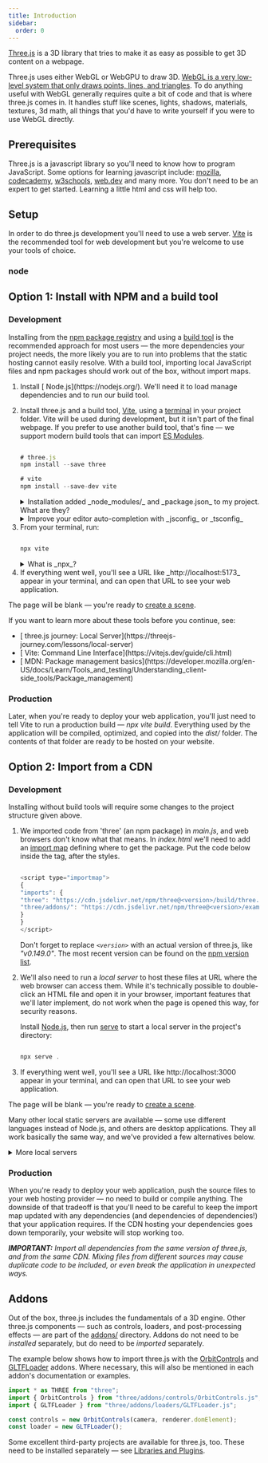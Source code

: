 ```yaml
---
title: Introduction
sidebar:
  order: 0
---
```


[Three.js](https://threejs.org) is a 3D library that tries to make it as easy
as possible to get 3D content on a webpage.

Three.js uses either WebGL or WebGPU to draw 3D. [WebGL is a very low-level
system that only draws points, lines, and
triangles](https://webglfundamentals.org). To do anything useful with WebGL
generally requires quite a bit of code and that is where three.js comes in. It
handles stuff like scenes, lights, shadows, materials, textures, 3d math, all
things that you'd have to write yourself if you were to use WebGL directly.

## Prerequisites

Three.js is a javascript library so you'll need to know how to program
JavaScript. Some options for learning javascript include:
[mozilla](https://developer.mozilla.org/en-US/docs/Learn_web_development/Core/Scripting),
[codecademy](https://www.codecademy.com/learn/introduction-to-javascript),
[w3schools](https://www.w3schools.com/js/),
[web.dev](https://web.dev/learn/javascript) and many more. You don't need to be
an expert to get started. Learning a little html and css will help too.

## Setup

In order to do three.js development you'll need to use a web server.
[Vite](https://vite.dev/) is the recommended tool for web development but
you're welcome to use your tools of choice.

### node

## Option 1: Install with NPM and a build tool

### Development

Installing from the [ npm package registry](https://www.npmjs.com/) and using a
[ build tool](https://eloquentjavascript.net/10_modules.html#h_zWTXAU93DC) is
the recommended approach for most users — the more dependencies your project
needs, the more likely you are to run into problems that the static hosting
cannot easily resolve. With a build tool, importing local JavaScript files and
npm packages should work out of the box, without import maps.

<ol>
<li>
Install [ Node.js](https://nodejs.org/). We'll need it to load manage dependencies and to run our build tool.
</li>
<li>

Install three.js and a build tool, [ Vite](https://vitejs.dev/), using a [
terminal](https://www.joshwcomeau.com/javascript/terminal-for-js-devs/) in your
project folder. Vite will be used during development, but it isn't part of the
final webpage. If you prefer to use another build tool, that's fine — we
support modern build tools that can import [ ES
Modules](https://eloquentjavascript.net/10_modules.html#h_zWTXAU93DC).

```javascript

# three.js
npm install --save three

# vite
npm install --save-dev vite

```

<aside>
<details>
<summary>Installation added _node_modules/_ and _package.json_ to my project. What are they?</summary>

npm uses _package.json_ to describe which versions of each dependency you've
installed. If you have other people working on the project with you, they can
install the original versions of each dependency simply by running _npm
install_. If you're using version history, commit _package.json_.

npm installs the code for each dependency in a new _node_modules/_ folder. When
Vite builds your application, it sees imports for 'three' and pulls three.js
files automatically from this folder. The _node_modules/_ folder is used only
during development, and shouldn't be uploaded to your web hosting provider or
committed to version history.

</details>
<details>
<summary>Improve your editor auto-completion with _jsconfig_ or _tsconfig_</summary>

Place a _jsconfig.json_ (or _tsconfig.json_ for TypeScript projects) in your
project's root. Adding the configuration below helps your editor locate
three.js files for enhanced auto-completion.

```javascript

{
"compilerOptions": {
// other options...
"paths": {
"three/webgpu": ["node_modules/three/build/three.webgpu.js"],
"three/tsl": ["node_modules/three/build/three.tsl.js"],
},
}
}

```

</details>
</aside>
</li>
<li>
From your terminal, run:

```javascript

npx vite

```

<aside>
<details>
<summary>What is _npx_?</summary>

npx is installed with Node.js, and runs command line programs like Vite so that
you don't have to search for the right file in _node_modules/_ yourself. If you
prefer, you can put [ Vite's common
commands](https://vitejs.dev/guide/#command-line-interface) into the [
package.json:scripts](https://docs.npmjs.com/cli/v9/using-npm/scripts) list,
and use _npm run dev_ instead.

</details>
</aside>
</li>
<li>
If everything went well, you'll see a URL like _http://localhost:5173_ appear in your terminal, and can open that URL to see your web application.
</li>
</ol>

The page will be blank — you're ready to [ create a
scene](/manual/introduction/Creating-a-scene).

If you want to learn more about these tools before you continue, see:

<ul>
  <li>
    [ three.js journey: Local
    Server](https://threejs-journey.com/lessons/local-server)
  </li>
  <li>[ Vite: Command Line Interface](https://vitejs.dev/guide/cli.html)</li>
  <li>
    [ MDN: Package management
    basics](https://developer.mozilla.org/en-US/docs/Learn/Tools_and_testing/Understanding_client-side_tools/Package_management)
  </li>
</ul>

### Production

Later, when you're ready to deploy your web application, you'll just need to
tell Vite to run a production build — _npx vite build_. Everything used by the
application will be compiled, optimized, and copied into the _dist/_ folder.
The contents of that folder are ready to be hosted on your website.

## Option 2: Import from a CDN

### Development

Installing without build tools will require some changes to the project
structure given above.

<ol>
<li>

We imported code from 'three' (an npm package) in _main.js_, and web browsers
don't know what that means. In _index.html_ we'll need to add an [ import
map](https://developer.mozilla.org/en-US/docs/Web/HTML/Element/script/type/importmap)
defining where to get the package. Put the code below inside the
_<head></head>_ tag, after the styles.

```javascript

<script type="importmap">
{
"imports": {
"three": "https://cdn.jsdelivr.net/npm/three@<version>/build/three.module.js",
"three/addons/": "https://cdn.jsdelivr.net/npm/three@<version>/examples/jsm/"
}
}
</script>

```

Don't forget to replace _`<version>`_ with an actual version of three.js, like
_"v0.149.0"_. The most recent version can be found on the [ npm version
list](https://www.npmjs.com/package/three?activeTab=versions).

</li>
<li>

We'll also need to run a _local server_ to host these files at URL where the
web browser can access them. While it's technically possible to double-click an
HTML file and open it in your browser, important features that we'll later
implement, do not work when the page is opened this way, for security reasons.

Install [ Node.js](https://nodejs.org/), then run [
serve](https://www.npmjs.com/package/serve) to start a local server in the
project's directory:

```javascript

npx serve .

```

</li>
<li>
If everything went well, you'll see a URL like http://localhost:3000 appear in your terminal, and can open that URL to see your web application.
</li>
</ol>

The page will be blank — you're ready to [ create a
scene](/manual/introduction/Creating-a-scene).

Many other local static servers are available — some use different languages
instead of Node.js, and others are desktop applications. They all work
basically the same way, and we've provided a few alternatives below.

<details>
<summary>More local servers</summary>

### Command Line

Command line local servers run from a terminal window. The associated
programming language may need to be installed first.

<ul>
  <li>_npx http-server_ (Node.js)</li>
  <li>_npx five-server_ (Node.js)</li>
  <li>_python -m SimpleHTTPServer_ (Python 2.x)</li>
  <li>_python -m http.server_ (Python 3.x)</li>
  <li>_php -S localhost:8000_ (PHP 5.4+)</li>
</ul>

### GUI

GUI local servers run as an application window on your computer, and may have a
user interface.

<ul>
  <li>[ Servez](https://greggman.github.io/servez)</li>
</ul>

### Code Editor Plugins

Some code editors have plugins that spawn a simple server on demand.

<ul>
  <li>
    [ Five
    Server](https://marketplace.visualstudio.com/items?itemName=yandeu.five-server)
    for Visual Studio Code
  </li>
  <li>
    [ Live
    Server](https://marketplace.visualstudio.com/items?itemName=ritwickdey.LiveServer)
    for Visual Studio Code
  </li>
  <li>[ Live Server](https://atom.io/packages/atom-live-server) for Atom</li>
</ul>

</details>

### Production

When you're ready to deploy your web application, push the source files to your
web hosting provider — no need to build or compile anything. The downside of
that tradeoff is that you'll need to be careful to keep the import map updated
with any dependencies (and dependencies of dependencies!) that your application
requires. If the CDN hosting your dependencies goes down temporarily, your
website will stop working too.

_**IMPORTANT:** Import all dependencies from the same version of three.js, and
from the same CDN. Mixing files from different sources may cause duplicate code
to be included, or even break the application in unexpected ways._

## Addons

Out of the box, three.js includes the fundamentals of a 3D engine. Other
three.js components — such as controls, loaders, and post-processing effects —
are part of the [
addons/](https://github.com/mrdoob/three.js/tree/dev/examples/jsm) directory.
Addons do not need to be _installed_ separately, but do need to be _imported_
separately.

The example below shows how to import three.js with the
[OrbitControls](examples/controls/OrbitControls) and
[GLTFLoader](examples/loaders/GLTFLoader) addons. Where necessary, this will
also be mentioned in each addon's documentation or examples.

```javascript
import * as THREE from "three";
import { OrbitControls } from "three/addons/controls/OrbitControls.js";
import { GLTFLoader } from "three/addons/loaders/GLTFLoader.js";

const controls = new OrbitControls(camera, renderer.domElement);
const loader = new GLTFLoader();
```

Some excellent third-party projects are available for three.js, too. These need
to be installed separately — see [ Libraries and
Plugins](/manual/introduction/Libraries-and-Plugins).
